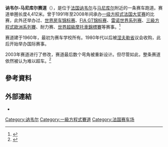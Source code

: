 {{Motorsport venue
|Name = 讷韦尔-马尼库尔赛道<br>Circuit de Nevers Magny-Cours
|Location = {{FRA}}[[马尼库尔|马尼库尔]]
|Coordinates={{coord|display=inline;title}}
|Time = [[GMT+1|GMT+1]]
| Image = Circuit de Nevers Magny-Cours.svg
| Events = [[世界超級摩托車錦標賽|WSBK]]<br>（曾举办：[[一級方程式賽車|F1]]、[[GP2系列賽|GP2]]、[[世界房车杯|WTCC]]、[[超级联赛方程式|超级联赛方程式]]）
| Length_km= 4.412
| Length_mi  = 2.741
| Turns   = 17
| Record_time = 1:15.377
| Record_driver = {{GER}} [[迈克尔·舒马赫|迈克尔·舒马赫]]
| Record_team  = [[法拉利車隊|法拉利]] 
| Record_year = 2004年
}}

'''讷韦尔-马尼库尔赛道'''（{{lang-fr|Circuit de Nevers Magny-Cours}}），是位于[[法国|法国]][[讷韦尔|讷韦尔]]与[[马尼库尔|马尼库尔]]附近的一条赛车跑道。赛道单圈长度4,412米。曾于1991年至2008年间承办[[一级方程式|一级方程式]][[法国大奖赛|法国大奖赛]]的比赛，此外还举办过{{link-en|世界跑车锦标赛|World Sportscar Championship}}、[[世界房车锦标赛|世界房车锦标赛]]、[[FIA_GT锦标赛|FIA GT锦标赛]]、[[雷诺世界系列赛|雷诺世界系列赛]]、[[三級方程式歐洲系列賽|三級方程式歐洲系列賽]]、{{link-en|Bol d'Or |Bol d'Or}}耐力赛、[[世界超級摩托車錦標賽|世界超級摩托車錦標賽]]等赛事。<ref>{{cite news|url=http://www.race-game.org/tracks/magny.htm|title=Magny-Cours|publisher=race-game.org|year=2006|accessdate=2009-11-16|archive-date=2012-02-07|archive-url=https://web.archive.org/web/20120207094929/http://www.race-game.org/tracks/magny.htm|dead-url=no}}</ref>

赛道建于1960年，最初为赛车学校所有。1980年代以后被[[涅夫勒省|涅夫勒省]]议会收购，此后开始举办国际赛事。

2003年赛道进行了修改，赛道最后数个弯角被重新设计。但尽管如此，整条赛道依然被认为难以超车。<ref>{{cite news|url=http://news.bbc.co.uk/sport2/hi/motorsport/formula_one/circuit_guide/4250889.stm|title=French Grand Prix|publisher=bbc.co.uk|date=2007-06-29|accessdate=2009-11-16|archive-date=2020-06-18|archive-url=https://web.archive.org/web/20200618023907/http://news.bbc.co.uk/sport2/hi/motorsport/formula_one/circuit_guide/4250889.stm|dead-url=no}}</ref>

== 參考資料 ==
{{reflist}}

== 外部連結 ==
{{commonscat}}
* {{official}}

{{一級方程式賽道}}
{{normdaten}}
{{DEFAULTSORT:Magny-Cours}}
[[Category:讷韦尔|Category:讷韦尔]]
[[Category:一級方程式賽道|Category:一級方程式賽道]]
[[Category:法国赛车场|Category:法国赛车场]]
